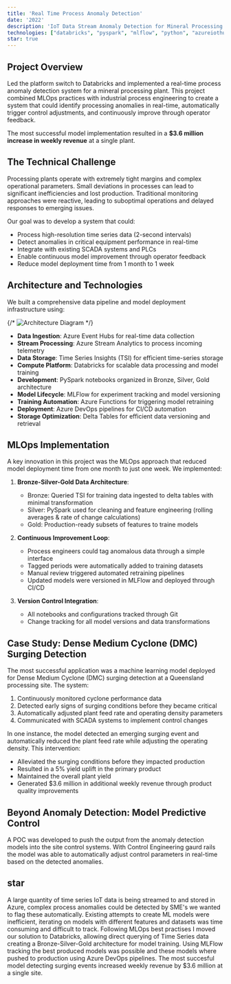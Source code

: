 ```yaml
---
title: 'Real Time Process Anomaly Detection'
date: '2022'
description: 'IoT Data Stream Anomaly Detection for Mineral Processing Plant'
technologies: ["databricks", "pyspark", "mlflow", "python", "azureiothub", "eventhub", "streamanalytics"] 
star: true
---
```


## Project Overview

Led the platform switch to Databricks and implemented a real-time process anomaly detection system for a mineral processing plant.
This project combined MLOps practices with industrial process engineering to create a system that could identify processing anomalies in real-time, 
automatically trigger control adjustments, and continuously improve through operator feedback.

The most successful model implementation resulted in a **$3.6 million increase in weekly revenue** at a single plant.

## The Technical Challenge

Processing plants operate with extremely tight margins and complex operational parameters. 
Small deviations in processes can lead to significant inefficiencies and lost production. 
Traditional monitoring approaches were reactive, leading to suboptimal operations and delayed responses to emerging issues.

Our goal was to develop a system that could:
- Process high-resolution time series data (2-second intervals)
- Detect anomalies in critical equipment performance in real-time
- Integrate with existing SCADA systems and PLCs
- Enable continuous model improvement through operator feedback
- Reduce model deployment time from 1 month to 1 week

## Architecture and Technologies

We built a comprehensive data pipeline and model deployment infrastructure using:

{/* ![Architecture Diagram](/images/process-anomaly-architecture.png) */}

- **Data Ingestion**: Azure Event Hubs for real-time data collection
- **Stream Processing**: Azure Stream Analytics to process incoming telemetry
- **Data Storage**: Time Series Insights (TSI) for efficient time-series storage
- **Compute Platform**: Databricks for scalable data processing and model training
- **Development**: PySpark notebooks organized in Bronze, Silver, Gold architecture
- **Model Lifecycle**: MLFlow for experiment tracking and model versioning
- **Training Automation**: Azure Functions for triggering model retraining
- **Deployment**: Azure DevOps pipelines for CI/CD automation
- **Storage Optimization**: Delta Tables for efficient data versioning and retrieval

## MLOps Implementation

A key innovation in this project was the MLOps approach that reduced model deployment time from one month to just one week. We implemented:

1. **Bronze-Silver-Gold Data Architecture**:
   - Bronze: Queried TSI for training data ingested to delta tables with minimal transformation
   - Silver: PySpark used for cleaning and feature engineering (rolling averages & rate of change calculations)
   - Gold: Production-ready subsets of features to traine models

2. **Continuous Improvement Loop**:
   - Process engineers could tag anomalous data through a simple interface
   - Tagged periods were automatically added to training datasets
   - Manual review triggered automated retraining pipelines
   - Updated models were versioned in MLFlow and deployed through CI/CD

3. **Version Control Integration**:
   - All notebooks and configurations tracked through Git
   - Change tracking for all model versions and data transformations

## Case Study: Dense Medium Cyclone (DMC) Surging Detection

The most successful application was a machine learning model deployed for Dense Medium Cyclone (DMC) surging detection at a Queensland processing site. The system:

1. Continuously monitored cyclone performance data
2. Detected early signs of surging conditions before they became critical
3. Automatically adjusted plant feed rate and operating density parameters
4. Communicated with SCADA systems to implement control changes

In one instance, the model detected an emerging surging event and automatically reduced the plant feed rate while adjusting the operating density. This intervention:

- Alleviated the surging conditions before they impacted production
- Resulted in a 5% yield uplift in the primary product
- Maintained the overall plant yield
- Generated $3.6 million in additional weekly revenue through product quality improvements

## Beyond Anomaly Detection: Model Predictive Control

A POC was developed to push the output from the anomaly detection models into the site control systems.
With Control Engineering gaurd rails the model was able to automatically adjust control parameters in real-time based on the detected anomalies.

## star

A large quantity of time series IoT data is being streamed to and stored in Azure, complex process anomalies could be detected by SME's we wanted to flag these automatically.
Existing attempts to create ML models were inefficient, iterating on models with different features and datasets was time consuming and difficult to track.
Following MLOps best practises I moved our solution to Databricks, allowing direct querying of Time Series data creating a Bronze-Silver-Gold architecture for model training.
Using MLFlow tracking the best produced models was possible and these models where pushed to production using Azure DevOps pipelines.
The most succesful model detecting surging events increased weekly revenue by $3.6 million at a single site.